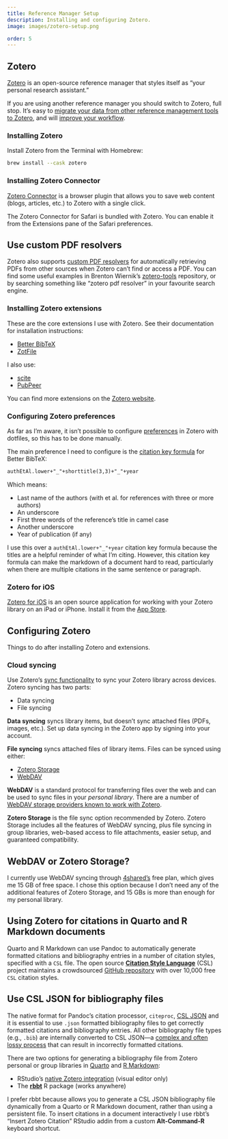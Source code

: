 ```yaml
---
title: Reference Manager Setup
description: Installing and configuring Zotero.
image: images/zotero-setup.png

order: 5
---
```


## Zotero

[Zotero](https://www.zotero.org) is an open-source reference manager that styles itself as "your personal research assistant."

If you are using another reference manager you should switch to Zotero, full stop. It's easy to [migrate your data from other reference management tools to Zotero](https://www.zotero.org/support/moving_to_zotero), and will [improve your workflow](https://www.andrewheiss.com/blog/2023/01/08/bibdesk-to-zotero-pandoc/).

### Installing Zotero

Install Zotero from the Terminal with Homebrew:

```bash
brew install --cask zotero
```

### Installing Zotero Connector

[Zotero Connector](https://www.zotero.org/download/connectors) is a browser plugin that allows you to save web content (blogs, articles, etc.) to Zotero with a single click.

The Zotero Connector for Safari is bundled with Zotero. You can enable it from the Extensions pane of the Safari preferences.

::: {.callout-tip}
## Use custom PDF resolvers

Zotero also supports [custom PDF resolvers](https://www.zotero.org/support/kb/custom_pdf_resolvers) for automatically retrieving PDFs from other sources when Zotero can’t find or access a PDF. You can find some useful examples in Brenton Wiernik’s [zotero-tools](https://github.com/bwiernik/zotero-tools/blob/master/engines.json) repository, or by searching something like “zotero pdf resolver” in your favourite search engine.
:::

### Installing Zotero extensions

These are the core extensions I use with Zotero. See their documentation for installation instructions:

- [Better BibTeX](https://retorque.re/zotero-better-bibtex/)
- [ZotFile](http://zotfile.com)

I also use:

- [scite](https://github.com/scitedotai/scite-zotero-plugin)
- [PubPeer](https://github.com/PubPeerFoundation/pubpeer_zotero_plugin)

You can find more extensions on the [Zotero website](https://www.zotero.org/support/plugins).

### Configuring Zotero preferences

As far as I'm aware, it isn't possible to configure [preferences](https://www.zotero.org/support/preferences) in Zotero with dotfiles, so this has to be done manually.

The main preference I need to configure is the [citation key formula](https://retorque.re/zotero-better-bibtex/citing/#configurable-citekey-generator) for Better BibTeX:

```md
authEtAl.lower+"_"+shorttitle(3,3)+"_"+year
```

Which means:

- Last name of the authors (with et al. for references with three or more authors)
- An underscore
- First three words of the reference's title in camel case
- Another underscore
- Year of publication (if any)

I use this over a `authEtAl.lower+"_"+year` citation key formula because the titles are a helpful reminder of what I'm citing. However, this citation key formula can make the markdown of a document hard to read, particularly when there are multiple citations in the same sentence or paragraph.

### Zotero for iOS

[Zotero for iOS](https://www.zotero.org/support/ios) is an open source application for working with your Zotero library on an iPad or iPhone. Install it from the [App Store](https://apps.apple.com/us/app/zotero/id1513554812).

## Configuring Zotero

Things to do after installing Zotero and extensions.

### Cloud syncing

Use Zotero's [sync functionality](https://www.zotero.org/support/sync) to sync your Zotero library across devices. Zotero syncing has two parts:

- Data syncing
- File syncing

**Data syncing** syncs library items, but doesn't sync attached files (PDFs, images, etc.). Set up data syncing in the Zotero app by signing into your account.

**File syncing** syncs attached files of library items. Files can be synced using either:

- [Zotero Storage](https://www.zotero.org/support/sync#zotero_storage)
- [WebDAV](https://www.zotero.org/support/sync#webdav)

**WebDAV** is a standard protocol for transferring files over the web and can be used to sync files in your *personal library*. There are a number of [WebDAV storage providers known to work with Zotero](https://www.zotero.org/support/kb/webdav_services).

**Zotero Storage** is the file sync option recommended by Zotero. Zotero Storage includes all the features of WebDAV syncing, plus file syncing in group libraries, web-based access to file attachments, easier setup, and guaranteed compatibility.

::: {.callout-note collapse=true}
## WebDAV or Zotero Storage?

I currently use WebDAV syncing through [4shared's](http://www.4shared.com/features.jsp) free plan, which gives me 15 GB of free space. I chose this option because I don't need any of the additional features of Zotero Storage, and 15 GBs is more than enough for my personal library.
:::

## Using Zotero for citations in Quarto and R Markdown documents

Quarto and R Markdown can use Pandoc to automatically generate formatted citations and bibliography entries in a number of citation styles, specified with a `CSL` file. The open source [**Citation Style Language**](https://citationstyles.org) (CSL) project maintains a crowdsourced [GitHub repository](https://github.com/citation-style-language/styles) with over 10,000 free `CSL` citation styles.

::: {.callout-tip}
## Use CSL JSON for bibliography files

The native format for Pandoc's citation processor, `citeproc`, [CSL JSON](https://citeproc-js.readthedocs.io/en/latest/csl-json/markup.html) and it is essential to use `.json` formatted bibliography files to get correctly formatted citations and bibliography entries. All other bibliography file types (e.g., `.bib`) are internally converted to CSL JSON---a [complex and often lossy process](https://retorque.re/zotero-better-bibtex/exporting/pandoc/#use-csl-not-bibtex-with-pandoc) that can result in incorrectly formatted citations.
:::

There are two options for generating a bibliography file from Zotero personal or group libraries in [Quarto](https://quarto.org/docs/authoring/footnotes-and-citations.html) and [R Markdown](https://rstudio.github.io/visual-markdown-editing/citations.html):

- RStudio's [native Zotero integration](https://rstudio.github.io/visual-markdown-editing/citations.html) (visual editor only)
- The [**rbbt**](https://github.com/paleolimbot/rbbt) R package (works anywhere)

I prefer rbbt because allows you to generate a CSL JSON bibliography file dynamically from a Quarto or R Markdown document, rather than using a persistent file. To insert citations in a document interactively I use rbbt's "Insert Zotero Citation" RStudio addin from a custom **Alt-Command-R** keyboard shortcut.
